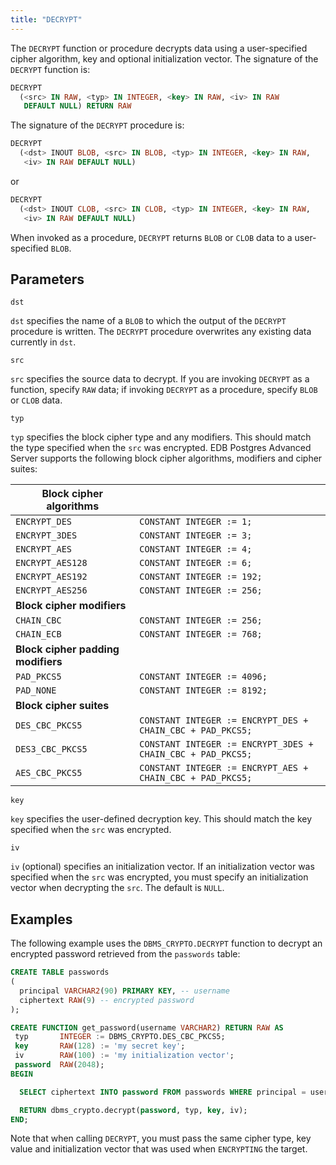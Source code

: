 ```yaml
---
title: "DECRYPT"
---
```


The `DECRYPT` function or procedure decrypts data using a user-specified cipher algorithm, key and optional initialization vector. The signature of the `DECRYPT` function is:

```sql
DECRYPT
  (<src> IN RAW, <typ> IN INTEGER, <key> IN RAW, <iv> IN RAW
   DEFAULT NULL) RETURN RAW
```

The signature of the `DECRYPT` procedure is:

```sql
DECRYPT
  (<dst> INOUT BLOB, <src> IN BLOB, <typ> IN INTEGER, <key> IN RAW,
   <iv> IN RAW DEFAULT NULL)
```

or

```sql
DECRYPT
  (<dst> INOUT CLOB, <src> IN CLOB, <typ> IN INTEGER, <key> IN RAW,
   <iv> IN RAW DEFAULT NULL)
```

When invoked as a procedure, `DECRYPT` returns `BLOB` or `CLOB` data to a user-specified `BLOB`.

## Parameters

`dst`

 `dst` specifies the name of a `BLOB` to which the output of the `DECRYPT` procedure is written. The `DECRYPT` procedure overwrites any existing data currently in `dst`.

`src`

 `src` specifies the source data to decrypt. If you are invoking `DECRYPT` as a function, specify `RAW` data; if invoking `DECRYPT` as a procedure, specify `BLOB` or `CLOB` data.

`typ`

 `typ` specifies the block cipher type and any modifiers. This should match the type specified when the `src` was encrypted. EDB Postgres Advanced Server supports the following block cipher algorithms, modifiers and cipher suites:

| Block cipher algorithms            |                                                             |
| ---------------------------------- | ----------------------------------------------------------- |
| `ENCRYPT_DES`                      | `CONSTANT INTEGER := 1;`                                    |
| `ENCRYPT_3DES`                     | `CONSTANT INTEGER := 3;`                                    |
| `ENCRYPT_AES`                      | `CONSTANT INTEGER := 4;`                                    |
| `ENCRYPT_AES128`                   | `CONSTANT INTEGER := 6;`                                    |
| `ENCRYPT_AES192`                   | `CONSTANT INTEGER := 192;`                                  |
| `ENCRYPT_AES256`                   | `CONSTANT INTEGER := 256;`                                  |
| **Block cipher modifiers**         |                                                             |
| `CHAIN_CBC`                        | `CONSTANT INTEGER := 256;`                                  |
| `CHAIN_ECB`                        | `CONSTANT INTEGER := 768;`                                  |
| **Block cipher padding modifiers** |                                                             |
| `PAD_PKCS5`                        | `CONSTANT INTEGER := 4096;`                                 |
| `PAD_NONE`                         | `CONSTANT INTEGER := 8192;`                                 |
| **Block cipher suites**            |                                                             |
| `DES_CBC_PKCS5`                    | `CONSTANT INTEGER := ENCRYPT_DES + CHAIN_CBC + PAD_PKCS5;`  |
| `DES3_CBC_PKCS5`                   | `CONSTANT INTEGER := ENCRYPT_3DES + CHAIN_CBC + PAD_PKCS5;` |
| `AES_CBC_PKCS5`                    | `CONSTANT INTEGER := ENCRYPT_AES + CHAIN_CBC + PAD_PKCS5;`  |

`key`

 `key` specifies the user-defined decryption key. This should match the key specified when the `src` was encrypted.

`iv`

 `iv` (optional) specifies an initialization vector. If an initialization vector was specified when the `src` was encrypted, you must specify an initialization vector when decrypting the `src`. The default is `NULL`.

## Examples

The following example uses the `DBMS_CRYPTO.DECRYPT` function to decrypt an encrypted password retrieved from the `passwords` table:

```sql
CREATE TABLE passwords
(
  principal VARCHAR2(90) PRIMARY KEY, -- username
  ciphertext RAW(9) -- encrypted password
);

CREATE FUNCTION get_password(username VARCHAR2) RETURN RAW AS
 typ       INTEGER := DBMS_CRYPTO.DES_CBC_PKCS5;
 key       RAW(128) := 'my secret key';
 iv        RAW(100) := 'my initialization vector';
 password  RAW(2048);
BEGIN

  SELECT ciphertext INTO password FROM passwords WHERE principal = username;

  RETURN dbms_crypto.decrypt(password, typ, key, iv);
END;
```

Note that when calling `DECRYPT`, you must pass the same cipher type, key value and initialization vector that was used when `ENCRYPTING` the target.
